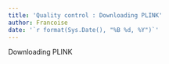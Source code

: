 ```yaml
---
title: 'Quality control : Downloading PLINK'
author: Francoise
date: '`r format(Sys.Date(), "%B %d, %Y")`'
---
```


Downloading PLINK
